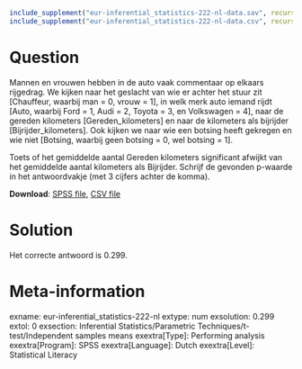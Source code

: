 ```{r, echo = FALSE, results = "hide"}
include_supplement("eur-inferential_statistics-222-nl-data.sav", recursive = TRUE)
include_supplement("eur-inferential_statistics-222-nl-data.csv", recursive = TRUE)
```

Question
========
Mannen en vrouwen hebben in de auto vaak commentaar op elkaars rijgedrag. We kijken naar het geslacht van wie er achter het stuur zit [Chauffeur, waarbij man = 0, vrouw = 1], in welk merk auto iemand rijdt [Auto, waarbij Ford = 1, Audi = 2, Toyota = 3, en Volkswagen = 4], naar de gereden kilometers [Gereden_kilometers] en naar de kilometers als bijrijder [Bijrijder_kilometers]. Ook kijken we naar wie een botsing heeft gekregen en wie niet [Botsing, waarbij geen botsing = 0, wel botsing = 1].

Toets of het gemiddelde aantal Gereden kilometers significant afwijkt van het gemiddelde aantal kilometers als Bijrijder. Schrijf de gevonden p-waarde in het antwoordvakje (met 3 cijfers achter de komma).

**Download**: [SPSS file](eur-inferential_statistics-222-nl-data.sav), [CSV file](eur-inferential_statistics-222-nl-data.csv)


Solution
========
Het correcte antwoord is 0.299.


Meta-information
================
exname: eur-inferential_statistics-222-nl
extype: num
exsolution: 0.299
extol: 0
exsection: Inferential Statistics/Parametric Techniques/t-test/Independent samples means
exextra[Type]: Performing analysis
exextra[Program]: SPSS
exextra[Language]: Dutch
exextra[Level]: Statistical Literacy